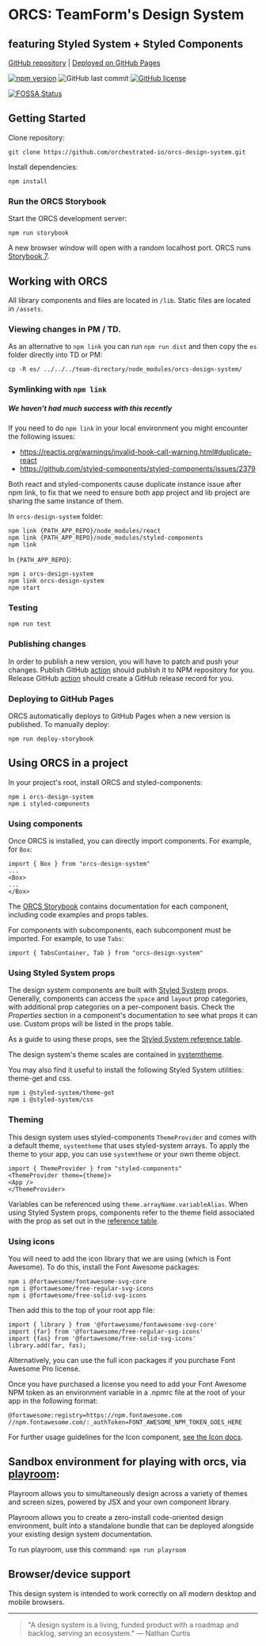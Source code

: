 
<Meta title="Intro" />

# ORCS: TeamForm's Design System

## featuring Styled System + Styled Components

[GitHub repository](https://github.com/orchestrated-io/orcs-design-system) | [Deployed on GitHub Pages](https://orchestrated-io.github.io/orcs-design-system/)

[![npm version](https://badge.fury.io/js/orcs-design-system.svg)](https://badge.fury.io/js/orcs-design-system) ![GitHub last commit](https://img.shields.io/github/last-commit/orchestrated-io/orcs-design-system) [![GitHub license](https://img.shields.io/github/license/orchestrated-io/orcs-design-system.svg)](https://github.com/orchestrated-io/orcs-design-system/blob/master/LICENSE)

[![FOSSA Status](https://app.fossa.io/api/projects/git%2Bgithub.com%2Forchestrated-io%2Forcs-design-system.svg?type=large)](https://app.fossa.io/projects/git%2Bgithub.com%2Forchestrated-io%2Forcs-design-system?ref=badge_large)

## Getting Started

Clone repository:

```
git clone https://github.com/orchestrated-io/orcs-design-system.git
```

Install dependencies:

```
npm install
```

### Run the ORCS Storybook

Start the ORCS development server:

```
npm run storybook
```

A new browser window will open with a random localhost port. ORCS runs [Storybook 7](https://github.com/storybookjs/storybook/releases).

## Working with ORCS

All library components and files are located in `/lib`. Static files are located in `/assets`.

### Viewing changes in PM / TD.

As an alternative to `npm link` you can run `npm run dist` and then copy the `es` folder directly into TD or PM:

`cp -R es/ ../../../team-directory/node_modules/orcs-design-system/`

### Symlinking with `npm link`

##### We haven't had much success with this recently

If you need to do `npm link` in your local environment you might encounter the following issues:

* https://reactjs.org/warnings/invalid-hook-call-warning.html#duplicate-react
* https://github.com/styled-components/styled-components/issues/2379

Both react and styled-components cause duplicate instance issue after npm link, to fix that we need to ensure both app project and lib project are sharing the same instance of them.

In `orcs-design-system` folder:

```
npm link {PATH_APP_REPO}/node_modules/react
npm link {PATH_APP_REPO}/node_modules/styled-components
npm link
```

In `{PATH_APP_REPO}`:

```
npm i orcs-design-system
npm link orcs-design-system
npm start
```

### Testing

```
npm run test
```

### Publishing changes

In order to publish a new version, you will have to patch and push your changes.
Publish GitHub [action](https://github.com/marketplace/actions/npm-publish) should publish it to NPM repository for you.
Release GitHub [action](https://github.com/marketplace/actions/create-a-release) should create a GitHub release record for you.

### Deploying to GitHub Pages

ORCS automatically deploys to GitHub Pages when a new version is published. To manually deploy:

```
npm run deploy-storybook
```

## Using ORCS in a project

In your project's root, install ORCS and styled-components:

```
npm i orcs-design-system
npm i styled-components
```

### Using components

Once ORCS is installed, you can directly import components. For example, for `Box`:

```
import { Box } from "orcs-design-system"
...
<Box>
...
</Box>
```

The [ORCS Storybook](https://orchestrated-io.github.io/orcs-design-system) contains documentation for each component, including code examples and props tables.

For components with subcomponents, each subcomponent must be imported. For example, to use `Tabs`:

```
import { TabsContainer, Tab } from "orcs-design-system"
```

### Using Styled System props

The design system components are built with [Styled System](https://styled-system.com/) props. Generally, components can access the `space` and `layout` prop categories, with additional prop categories on a per-component basis. Check the *Properties* section in a component's documentation to see what props it can use. Custom props will be listed in the props table.

As a guide to using these props, see the [Styled System reference table](https://styled-system.com/table).

The design system's theme scales are contained in [systemtheme](https://github.com/orchestrated-io/orcs-design-system/blob/master/packages/orcs-design-system/lib/systemtheme.js).

You may also find it useful to install the following Styled System utilities: theme-get and css.

```
npm i @styled-system/theme-get
npm i @styled-system/css
```

### Theming

This design system uses styled-components `ThemeProvider` and comes with a default theme, `systemtheme` that uses styled-system arrays. To apply the theme to your app, you can use `systemtheme` or your own theme object.

```
import { ThemeProvider } from "styled-components"
<ThemeProvider theme={theme}>
<App />
</ThemeProvider>
```

Variables can be referenced using `theme.arrayName.variableAlias`. When using Styled System props, components refer to the theme field associated with the prop as set out in the [reference table](https://styled-system.com/table).

### Using icons

You will need to add the icon library that we are using (which is Font Awesome). To do this, install the Font Awesome packages:

```
npm i @fortawesome/fontawesome-svg-core
npm i @fortawesome/free-regular-svg-icons
npm i @fortawesome/free-solid-svg-icons
```

Then add this to the top of your root app file:

```
import { library } from '@fortawesome/fontawesome-svg-core'
import {far} from '@fortawesome/free-regular-svg-icons'
import {fas} from '@fortawesome/free-solid-svg-icons'
library.add(far, fas);
```

Alternatively, you can use the full icon packages if you purchase Font Awesome Pro license.

Once you have purchased a license you need to add your Font Awesome NPM token as an environment variable in a .npmrc file at the root of your app in the following format:

```
@fortawesome:registry=https://npm.fontawesome.com
//npm.fontawesome.com/:_authToken=FONT_AWESOME_NPM_TOKEN_GOES_HERE
```

For further usage guidelines for the Icon component, [see the Icon docs](http://localhost:55322/?path=/docs/components-icon--default-icon).

## Sandbox environment for playing with orcs, via [playroom](https://github.com/seek-oss/playroom):

Playroom allows you to simultaneously design across a variety of themes and screen sizes, powered by JSX and your own component library.

Playroom allows you to create a zero-install code-oriented design environment, built into a standalone bundle that can be deployed alongside your existing design system documentation.

To run playroom, use this command: `npm run playroom`

## Browser/device support

This design system is intended to work correctly on all modern desktop and mobile browsers.

***

> "A design system is a living, funded product with a roadmap and backlog, serving an ecosystem." — Nathan Curtis
